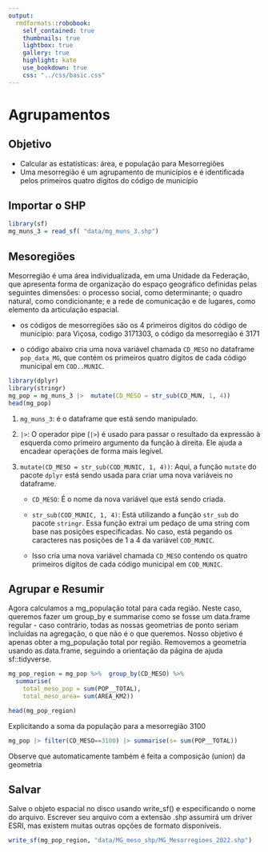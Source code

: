 ```yaml
---
output:
  rmdformats::robobook:
    self_contained: true
    thumbnails: true
    lightbox: true
    gallery: true
    highlight: kate
    use_bookdown: true
    css: "../css/basic.css"
---
```


# Agrupamentos 

## Objetivo

- Calcular as estatísticas: área, e população para Mesorregiões
- Uma mesorregião é um agrupamento de municípios e é identificada pelos primeiros quatro dígitos do código de município



## Importar o SHP

```r
library(sf)
mg_muns_3 = read_sf( "data/mg_muns_3.shp")
```

## Mesoregiões

Mesorregião é uma área individualizada, em uma Unidade da Federação, que apresenta forma de organização do espaço geográfico definidas pelas seguintes dimensões: o processo social, como determinante; o quadro natural, como condicionante; e a rede de comunicação e de lugares, como elemento da articulação espacial. 

- os códigos de mesorregiões são os 4 primeiros dígitos do código de município: para Viçosa, codigo 3171303, o código da mesorregião é 3171

- o código abaixo cria uma nova variável chamada `CD_MESO` no dataframe `pop_data_MG`, que contém os primeiros quatro dígitos de cada código municipal em `COD..MUNIC`. 

```r
library(dplyr)
library(stringr)
mg_pop = mg_muns_3 |>  mutate(CD_MESO = str_sub(CD_MUN, 1, 4))
head(mg_pop)
```

1. `mg_muns_3`: é o dataframe que está sendo manipulado.

2. `|>`: O operador pipe (`|>`) é usado para passar o resultado da expressão à esquerda como primeiro argumento da função à direita. Ele ajuda a encadear operações de forma mais legível.

3. `mutate(CD_MESO = str_sub(COD_MUNIC, 1, 4))`: Aqui, a função `mutate` do pacote `dplyr` está sendo usada para criar uma nova variáveis no dataframe. 

   - `CD_MESO`: É o nome da nova variável que está sendo criada.
   
   - `str_sub(COD_MUNIC, 1, 4)`: Está utilizando a função `str_sub` do pacote `stringr`. Essa função extrai um pedaço de uma string com base nas posições especificadas. No caso, está pegando os caracteres nas posições de 1 a 4 da variável `COD_MUNIC`. 
   - Isso cria uma nova variável chamada `CD_MESO` contendo os quatro primeiros dígitos de cada código municipal em `COD_MUNIC`.





## Agrupar e Resumir

Agora calculamos a mg_população total para cada região. Neste caso, queremos fazer um group_by e summarise como se fosse um data.frame regular - caso contrário, todas as nossas geometrias de ponto seriam incluídas na agregação, o que não é o que queremos. Nosso objetivo é apenas obter a mg_população total por região. Removemos a geometria usando as.data.frame, seguindo a orientação da página de ajuda sf::tidyverse.

```r
mg_pop_region = mg_pop %>%  group_by(CD_MESO) %>% 
  summarise(
    total_meso_pop = sum(POP__TOTAL),
    total_meso_area= sum(AREA_KM2))
```

```r
head(mg_pop_region)

```

Explicitando a soma da população para a mesorregião 3100

```r
mg_pop |> filter(CD_MESO==3100) |> summarise(s= sum(POP__TOTAL))
```
 Observe que automaticamente também é feita a composição (union) da geometria


## Salvar

Salve o objeto espacial no disco usando write_sf() e especificando o nome do arquivo. Escrever seu arquivo com a extensão .shp assumirá um driver ESRI, mas existem muitas outras opções de formato disponíveis.

```r
write_sf(mg_pop_region, "data/MG_meso_shp/MG_Mesorregioes_2022.shp")
```








